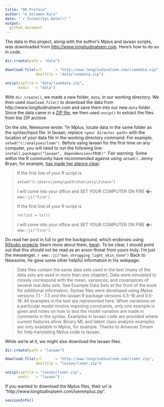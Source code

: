 ```yaml
---
title: "00 Preface"
author: "A Solomon Kurz"
date: "`r format(Sys.Date())`"
output:
  github_document
---
```


The data in this project, along with the author's Mplus and lavaan scripts, was downloaded from [http://www.longitudinalsem.com](http://www.longitudinalsem.com). Here's how to do so in code.

```r
dir.create(path = "data")

download.file(url      = "http://www.longitudinalsem.com/lsemdata.zip",
              destfile = "data/lsemdata.zip")

unzip(zipfile = "data/lsemdata.zip",
      exdir   = "data")
```

With `dir.create()`, we made a new folder, `data`, in our working directory. We then used `download.file()` to download the data from http://www.longitudinalsem.com and save them into our new `data` folder. Since the data came in a [ZIP file](https://www.howtogeek.com/178146/htg-explains-everything-you-need-to-know-about-zipped-files/), we then used `unzip()` to extract the files from the ZIP archive. 

On the site, Newsome wrote: "In Mplus, locate data in the same folder as the syntax/input file. In lavaan, replace `<your director path>` with the location of your data file in the working directory command. For example, `setwd("c:/analyses/lsem")`. Before using lavaan for the first time on any computer, you will need to run the following line: `install.packages("lavaan", dependencies=TRUE)"`. Fair warning: Some within the R community have recommended against using `setwd()`. Jenny Bryan, for example, [has made her stance clear](https://www.tidyverse.org/articles/2017/12/workflow-vs-script/):

> If the first line of your R script is
>
> `setwd("C:\Users\jenny\path\that\only\I\have")`
>
> I will come into your office and SET YOUR COMPUTER ON FIRE �`r emo::ji("fire")`.
>
> If the first line of your R script is
>
> `rm(list = ls())`
>
> I will come into your office and SET YOUR COMPUTER ON FIRE �`r emo::ji("fire")`.

Do read her post in full to get the background, which endorses using [RStudio projects](https://support.rstudio.com/hc/en-us/articles/200526207-Using-Projects) (learn more about them, [here](https://r4ds.had.co.nz/workflow-projects.html)). To be clear, I should point out that this should not be read as an arson threat from yours truly. I'm just the messenger. `r emo::ji("man_shrugging_light_skin_tone")` Back to Newsome, he gave some other helpful information in his webpage:

> Data files contain the same data sets used in the text (many of the data sets are used in more than one chapter). Data were simulated to closely correspond with the mean, variances, and covariances of several real data sets. See Example Data Sets at the front of the book for additional information. Syntax files were developed using Mplus versions 7.1 - 7.3 and the lavaan R package versions 0.5-16 and 0.5-18.  All examples in the text are represented here. When variations on a particular model involve imposing constraints, only one example is given and notes on how to test the model variation are made in comments in the syntax.  Examples in lavaan code are provided where current features allow. Binary ML and latent class analysis examples are only available in Mplus, for example.  Thanks to Amanuel Zimam for help translating Mplus code to lavaan.

While we're at it, we might also download the lavaan files.

```r
dir.create(path = "lavaan")

download.file(url      = "http://www.longitudinalsem.com/lsemr.zip",
              destfile = "lavaan/lsemr.zip")

unzip(zipfile = "lavaan/lsemr.zip",
      exdir   = "lavaan")
```

If you wanted to download the Mplus files, their url is "http://www.longitudinalsem.com/lsemmplus.zip".

```r
sessionInfo()
```




